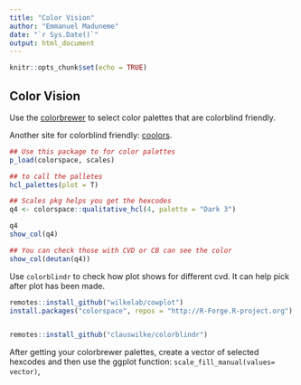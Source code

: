 ```yaml
---
title: "Color Vision"
author: "Emmanuel Maduneme"
date: "`r Sys.Date()`"
output: html_document
---
```


```r
knitr::opts_chunk$set(echo = TRUE)

```

## Color Vision

Use the [colorbrewer](https://colorbrewer2.org/#type=sequential&scheme=BuGn&n=3) to select color palettes that are colorblind friendly.

Another site for colorblind friendly: [coolors](https://coolors.co/).

```r
## Use this package to for color palettes
p_load(colorspace, scales)

## to call the palletes
hcl_palettes(plot = T)

## Scales pkg helps you get the hexcodes
q4 <- colorspace::qualitative_hcl(4, palette = "Dark 3")

q4
show_col(q4)

## You can check those with CVD or CB can see the color
show_col(deutan(q4))

```


Use `colorblindr` to check how plot shows for different cvd. It can help pick after plot has been made. 
```r

remotes::install_github("wilkelab/cowplot")
install.packages("colorspace", repos = "http://R-Forge.R-project.org")


remotes::install_github("clauswilke/colorblindr")


```


After getting your colorbrewer palettes, create a vector of selected hexcodes and then use the ggplot function: `scale_fill_manual(values= vector)`, 
